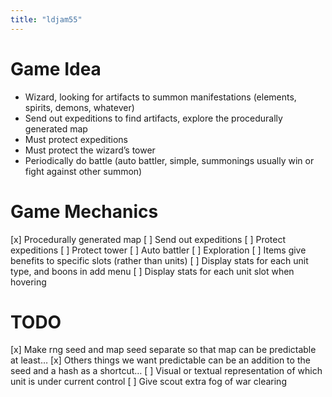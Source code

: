 ```yaml
---
title: "ldjam55"
---
```


# Game Idea
- Wizard, looking for artifacts to summon manifestations (elements, spirits, demons, whatever)
- Send out expeditions to find artifacts, explore the procedurally generated map
- Must protect expeditions
- Must protect the wizard's tower
- Periodically do battle (auto battler, simple, summonings usually win or fight against other summon)

# Game Mechanics
[x] Procedurally generated map
[ ] Send out expeditions
[ ] Protect expeditions
[ ] Protect tower
[ ] Auto battler
[ ] Exploration
[ ] Items give benefits to specific slots (rather than units)
[ ] Display stats for each unit type, and boons in add menu
[ ] Display stats for each unit slot when hovering

# TODO
[x] Make rng seed and map seed separate so that map can be predictable at least...
[x] Others things we want predictable can be an addition to the seed and a hash as a shortcut...
[ ] Visual or textual representation of which unit is under current control
[ ] Give scout extra fog of war clearing